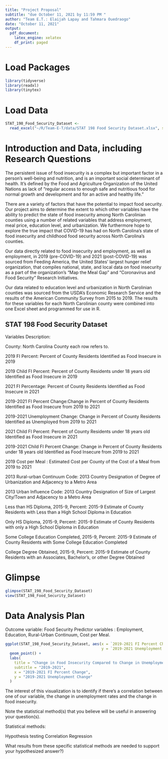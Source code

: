 ```yaml
---
title: "Project Proposal"
subtitle: "due October 11, 2021 by 11:59 PM "
author: "Team E.T.: Elaijah Lapay and Tahmara Ouedraogo"
date: "October 11, 2021"
output: 
  pdf_document:
    latex_engine: xelatex
    df_print: paged
---
```


# Load Packages

```r
library(tidyverse) 
library(readxl)
library(tinytex)
``` 

# Load Data
```r
STAT_198_Food_Security_Dataset <- 
  read_excel("~/R/Team-E-T/data/STAT 198 Food Security Dataset.xlsx", sheet = " County Projections")
```

# Introduction and Data, including Research Questions

The persistent issue of food insecurity is a complex but important factor in a person’s well-being and nutrition, and is an important social determinant of health. It's defined by the Food and Agriculture Organization of the United Nations as lack of "regular access to enough safe and nutritious food for normal growth and development and for an active and healthy life."

There are a variety of factors that have the potential to impact food security. Our project aims to determine the extent to which other variables have the ability to predict the state of food insecurity among North Carolinian counties using a number of related variables that address employment, meal price, education level, and urbanization. We furthermore hope to explore the true impact that COVID-19 has had on North Carolina’s state of food insecurity and childhood food security across North Carolina’s counties. 

Our data directly related to food insecurity and employment, as well as employment, in 2019 (pre-COVID-19) and 2021 (post-COVID-19) was sourced from Feeding America, the United States’ largest hunger relief organization, that compiles national, state, and local data on food insecurity as a part of the organization’s “Map the Meal Gap” and “Coronavirus and Food Security” Research Initiatives. 

Our data related to education level and urbanization in North Carolinian counties was sourced from the USDA’s Economic Research Service and the results of the American Community Survey from 2015 to 2019. The results for these variables for each North Carolinian county were combined into one Excel sheet and programmed for use in R.

## STAT 198 Food Security Dataset

Variables Description:

County: North Carolina County each row refers to.

2019 FI Percent: Percent of County Residents Identified as Food Insecure in 2019

2019 Child FI Percent: Percent of County Residents under 18 years old Identified as Food Insecure in 2019

2021 FI Percentage: Percent of County Residents Identified as Food Insecure in 2021

2019-2021 FI Percent Change:Change in Percent of County Residents Identified as Food Insecure from 2019 to 2021

2019-2021 Unemployment Change: Change in Percent of County Residents Identified as Unemployed from 2019 to 2021

2021 Child FI Percent: Percent of County Residents under 18 years old Identified as Food Insecure in 2021

2019-2021 Child FI Percent Change: Change in Percent of County Residents under 18 years old Identified as Food Insecure from 2019 to 2021

2019 Cost per Meal : Estimated Cost per County of the Cost of a Meal from 2019 to 2021

2013 Rural-urban Continuum Code: 2013 Country Designation of Degree of Urbanization and Adjacency to a Metro Area

2013 Urban Influence Code: 2013 Country Designation of Size of Largest City/Town and Adjacency to a Metro Area

Less than HS Diploma, 2015-9, Percent: 2015-9 Estimate of County Residents with Less than a High School Diploma in Education

Only HS Diploma, 2015-9, Percent: 2015-9 Estimate of County Residents with only a High School Diploma in Education

Some College Education Completed, 2015-9, Percent: 2015-9 Estimate of County Residents with Some College Education Completed

College Degree Obtained, 2015-9, Percent: 2015-9 Estimate of County Residents with an Associates, Bachelor's, or other Degree Obtained


# Glimpse
```r
glimpse(STAT_198_Food_Security_Dataset)
view(STAT_198_Food_Security_Dataset)
```
# Data Analysis Plan

Outcome variable: Food Security
Predictor variables : Employment, Education, Rural-Urban Continuum, Cost per Meal.



```r
ggplot(STAT_198_Food_Security_Dataset, aes(x = `2019-2021 FI Percent Change`,
                                           y = `2019-2021 Unemployment Change`)) +
  geom_point() +
  labs(
    title = "Change in Food Insecurity Compared to Change in Unemployment",
    subtitle = "2019-2021",
    x = "2019-2021 FI Percent Change",
    y = "2019-2021 Unemployment Change"
  )
``` 

The interest of this visualization is to identify if there's a correlation between one of our variable, the change in unemployment rates and the change in food insecurity.

Note the statistical method(s) that you believe will be useful in answering your question(s).

Statistical methods:

Hypothesis testing
Correlation
Regression 

What results from these specific statistical methods are needed to support your hypothesized answer?)
